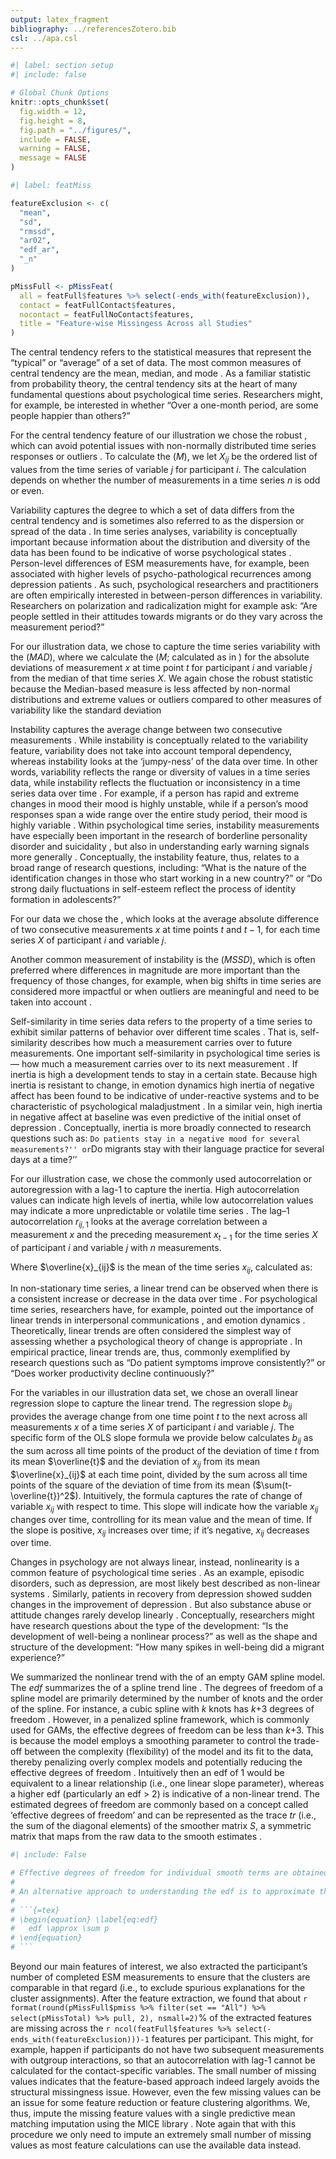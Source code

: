 ```yaml
---
output: latex_fragment
bibliography: ../referencesZotero.bib
csl: ../apa.csl
---
```


```r
#| label: section setup
#| include: false

# Global Chunk Options
knitr::opts_chunk$set(
  fig.width = 12,
  fig.height = 8,
  fig.path = "../figures/",
  include = FALSE,
  warning = FALSE,
  message = FALSE
)
```

```r
#| label: featMiss

featureExclusion <- c(
  "mean",
  "sd",
  "rmssd",
  "ar02",
  "edf_ar",
  "_n"
)

pMissFull <- pMissFeat(
  all = featFull$features %>% select(-ends_with(featureExclusion)),
  contact = featFullContact$features,
  nocontact = featFullNoContact$features,
  title = "Feature-wise Missingess Across all Studies"
)
```

\paragraph{Central tendency.}
The central tendency refers to the statistical measures that represent the "typical" or "average" of a set of data. The most common measures of central tendency are the mean, median, and mode \citep{weisberg1992}. As a familiar statistic from probability theory, the central tendency sits at the heart of many fundamental questions about psychological time series. Researchers might, for example, be interested in whether "Over a one-month period, are some people happier than others?"

For the central tendency feature of our illustration we chose the robust \textit{median}, which can avoid potential issues with non-normally distributed time series responses or outliers \citep{weisberg1992}. To calculate the \textit{median} ($M$), we let $X_{ij}$ be the ordered list of values from the time series of variable $j$ for participant $i$. The calculation depends on whether the number of measurements in a time series $n$ is odd or even.

```{=tex}
\begin{equation} \label{eq:median}
  M(X_{ij}) = 
    \begin{cases}
      X \left[ \frac{n+1}{2} \right] & \text{if $n$ is odd} \\
      \frac{X \left[ \frac{n}{2} \right] + X \left[ \frac{n}{2} +1 \right]}{2} & \text{if $n$ is even}
    \end{cases}
\end{equation}
```


\paragraph{Variability.}
Variability captures the degree to which a set of data differs from the central tendency and is sometimes also referred to as the dispersion or spread of the data \citep{weisberg1992}. In time series analyses, variability is conceptually important because information about the distribution and diversity of the data has been found to be indicative of worse psychological states \citep{myin-germeys2018, helmich2021}. Person-level differences of ESM measurements have, for example, been associated with higher levels of psycho-pathological recurrences among depression patients \citep{timm2017}. As such, psychological researchers and practitioners are often empirically interested in between-person differences in variability. Researchers on polarization and radicalization might for example ask: "Are people settled in their attitudes towards migrants or do they vary across the measurement period?"

For our illustration data, we chose to capture the time series variability with the \textit{Median Absolute Deviation} ($MAD$), where we calculate the \textit{median} ($M$; calculated as in \equatref{eq:median}) for the absolute deviations of measurement $x$ at time point $t$ for participant $i$ and variable $j$ from the median of that time series $X$. We again chose the robust statistic because the Median-based measure is less affected by non-normal distributions and extreme values or outliers compared to other measures of variability like the standard deviation \citep{weisberg1992}

```{=tex}
\begin{equation} \label{eq:mad}
  MAD(X_{ij}) = M(\left| x_{ijt} - M(X_{ij}) \right|)
\end{equation}
```


\paragraph{Instability.}
Instability captures the average change between two consecutive measurements \citep{ebner-priemer2009}. While instability is conceptually related to the variability feature, variability does not take into account temporal dependency, whereas instability looks at the 'jumpy-ness' of the data over time. In other words, variability reflects the range or diversity of values in a time series data, while instability reflects the fluctuation or inconsistency in a time series data over time  \citep{trull2008}. For example, if a person has rapid and extreme changes in mood their mood is highly unstable, while if a person's mood responses span a wide range over the entire study period, their mood is highly variable \citep{jahng2008}. Within psychological time series, instability measurements have especially been important in the research of borderline personality disorder \citep{trull2008} and suicidality \citep{kivela2022}, but also in understanding early warning signals more generally \citep{wichers2019}. Conceptually, the instability feature, thus, relates to a broad range of research questions, including: "What is the nature of the identification changes in those who start working in a new country?" or "Do strong daily fluctuations in self-esteem reflect the process of identity formation in adolescents?"

For our data we chose the \textit{mean absolute change} \citep[$MAC$; e.g.,][]{ebner-priemer2009, barandas2020}, which looks at the average absolute difference of two consecutive measurements $x$ at time points $t$ and $t-1$, for each time series $X$ of participant $i$ and variable $j$.

```{=tex}
\begin{equation} \label{eq:mac}
  MAC(X_{ij}) = \frac{1}{n-1} \sum_{t=2, \ldots, t}\left|x_{t}-x_{t-1}\right|
\end{equation}
```

Another common measurement of instability is the \textit{Mean of the Squared Successive Differences} ($MSSD$), which is often preferred where differences in magnitude are more important than the frequency of those changes, for example, when big shifts in time series are considered more impactful or when outliers are meaningful and need to be taken into account \citep{chatfield2003}.


\paragraph{Self-similarity.}
Self-similarity in time series data refers to the property of a time series to exhibit similar patterns of behavior over different time scales \citep{dmello2021}. That is, self-similarity describes how much a measurement carries over to future measurements. One important self-similarity in psychological time series is \textit{inertia} --- how much a measurement carries over to its next measurement \citep{kuppens2010, suls1998}. If inertia is high a development tends to stay in a certain state. Because high inertia is resistant to change, in emotion dynamics high inertia of negative affect has been found to be indicative of under-reactive systems and to be characteristic of psychological maladjustment \citep{kuppens2010}. In a similar vein, high inertia in negative affect at baseline was even predictive of the initial onset of depression \citep{kuppens2012}. Conceptually, inertia is more broadly connected to research questions such as: ``Do patients stay in a negative mood for several measurements?'' or ``Do migrants stay with their language practice for several days at a time?''

For our illustration case, we chose the commonly used autocorrelation or autoregression with a lag-1 to capture the inertia. High autocorrelation values can indicate high levels of inertia, while low autocorrelation values may indicate a more unpredictable or volatile time series \citep{dejonckheere2019}. The lag--1 autocorrelation $r_{ij,1}$ looks at the average correlation between a measurement $x$ and the preceding measurement $x_{t-1}$ for the time series $X$ of participant $i$ and variable $j$ with $n$ measurements. 

```{=tex}
\begin{equation} \label{eq:ar}
  r_{ij,1} = \frac{\sum_{t=2}^{n}(x_{ijt}-\overline{x}_{ij})(x_{ij,t-1}-\overline{x}_{ij})}{\sum_{t=1}^{n}(x_{ijt}-\overline{x}_{ij})^2}
\end{equation}
```

Where $\overline{x}_{ij}$ is the mean of the time series $x_{ij}$, calculated as: 

```{=tex}
\begin{equation} \label{eq:mean_for_ar1}
  \overline{x}_{ij} = \frac{1}{n} \sum_{t=1}^{n} x_{ijt}
\end{equation}
```

\paragraph{Linear trend.}
In non-stationary time series, a linear trend can be observed when there is a consistent increase or decrease in the data over time \citep{nyblom1986}. For psychological time series, researchers have, for example, pointed out the importance of linear trends in interpersonal communications \citep{vasileiadou2014}, and emotion dynamics \citep{oravecz2016}. Theoretically, linear trends are often considered the simplest way of assessing whether a psychological theory of change is appropriate \citep{gottman1969}. In empirical practice, linear trends are, thus, commonly exemplified by research questions such as "Do patient symptoms improve consistently?" or "Does worker productivity decline continuously?"

For the variables in our illustration data set, we chose an overall linear regression slope to capture the linear trend. The regression slope $b_{ij}$ provides the average change from one time point $t$ to the next across all measurements $x$ of a time series $X$ of participant $i$ and variable $j$. The specific form of the OLS slope formula we provide below calculates $b_{ij}$ as the sum across all time points of the product of the deviation of time $t$ from its mean $\overline{t}$ and the deviation of $x_{ij}$ from its mean $\overline{x}_{ij}$ at each time point, divided by the sum across all time points of the square of the deviation of time from its mean ($\sum(t-\overline{t})^2$). Intuitively, the formula captures the rate of change of variable $x_{ij}$ with respect to time. This slope will indicate how the variable $x_{ij}$ changes over time, controlling for its mean value and the mean of time. If the slope is positive, $x_{ij}$ increases over time; if it's negative, $x_{ij}$ decreases over time.

```{=tex}
\begin{equation} \label{eq:lin}
  b_{ij} = \frac{\sum(t-\overline{t})(x_{ijt}-\overline{x}_{ij})}{\sum(t-\overline{t})^2}
\end{equation}
```


\paragraph{Nonlinearity.}
Changes in psychology are not always linear, instead, nonlinearity is a common feature of psychological time series \citep{hayes2007}. As an example, episodic disorders, such as depression, are most likely best described as non-linear systems \citep{hosenfeld2015}. Similarly, patients in recovery from depression showed sudden changes in the improvement of depression \citep{helmich2020a}. But also substance abuse \citep{boker1998} or attitude changes rarely develop linearly \citep{vandermaas2003}. Conceptually, researchers might have research questions about the type of the development: "Is the development of well-being a nonlinear process?" as well as the shape and structure of the development: "How many spikes in well-being did a migrant experience?" 

We summarized the nonlinear trend with the \textit{estimated degrees of freedom} of an empty GAM spline model. The $edf$ summarizes the \textit{wiggliness} of a spline trend line \citep{wood2017}. The degrees of freedom of a spline model are primarily determined by the number of knots and the order of the spline. For instance, a cubic spline with $k$ knots has $k$+3 degrees of freedom \citep{faraway2016}. However, in a penalized spline framework, which is commonly used for GAMs, the effective degrees of freedom can be less than $k$+3. This is because the model employs a smoothing parameter to control the trade-off between the complexity (flexibility) of the model and its fit to the data, thereby penalizing overly complex models and potentially reducing the effective degrees of freedom \citep{marx1998}. Intuitively then an edf of 1 would be equivalent to a linear relationship (i.e., one linear slope parameter), whereas a higher edf (particularly an edf > 2) is indicative of a non-linear trend. The estimated degrees of freedom are commonly based on a concept called 'effective degrees of freedom' and can be represented as the trace $tr$ (i.e., the sum of the diagonal elements) of the smoother matrix $S$, a symmetric matrix that maps from the raw data to the smooth estimates \citep{wood2017}.

```{=tex}
\begin{equation} \label{eq:df}
  edf = tr(S)
\end{equation}
```

```r
#| include: False

# Effective degrees of freedom for individual smooth terms are obtained by summing the Fii values corresponding to the coefficients βi of the smooth term (e.g., if the coefficients of a particular smooth are β5, . . . , β11 then the smooth’s EDF is $\sum_{i=5}^{11} = F_{ii}).
# 
# An alternative approach to understanding the edf is to approximate the number of parametric and non-parametric (or smooth) terms $p$ in the penalized GAM. Both formulas are measuring the same concept (the model's complexity or flexibility) and both account for the penalization introduced to control overfitting in GAMs \citep{hastie1986}.
# 
# ```{=tex}
# \begin{equation} \label{eq:edf}
#   edf \approx \sum p
# \end{equation}
# ```
```

Beyond our main features of interest, we also extracted the participant's number of completed ESM measurements to ensure that the clusters are comparable in that regard (i.e., to exclude spurious explanations for the cluster assignments). After the feature extraction, we found that about `r format(round(pMissFull$pmiss %>% filter(set == "All") %>% select(pMissTotal) %>% pull, 2), nsmall=2)`% of the extracted features are missing across the `r ncol(featFull$features %>% select(-ends_with(featureExclusion)))-1` features per participant. This might, for example, happen if participants do not have two subsequent measurements with outgroup interactions, so that an autocorrelation with lag-1 cannot be calculated for the contact-specific variables. The small number of missing values indicates that the feature-based approach indeed largely avoids the structural missingness issue. However, even the few missing values can be an issue for some feature reduction or feature clustering algorithms. We, thus, impute the missing feature values with a single predictive mean matching imputation using the MICE library \citep[][]{buuren2011}. Note again that with this procedure we only need to impute an extremely small number of missing values as most feature calculations can use the available data instead.
